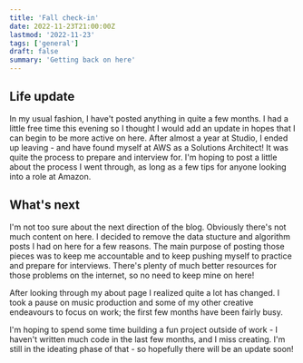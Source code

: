 ```yaml
---
title: 'Fall check-in'
date: 2022-11-23T21:00:00Z
lastmod: '2022-11-23'
tags: ['general']
draft: false
summary: 'Getting back on here'
---
```


## Life update

In my usual fashion, I have't posted anything in quite a few months. I had a little free time this evening so I thought I would add an update in hopes that I can begin to be more active on here.
After almost a year at Studio, I ended up leaving - and have found myself at AWS as a Solutions Architect! It was quite the process to prepare and interview for. I'm hoping to post a little about
the process I went through, as long as a few tips for anyone looking into a role at Amazon.

## What's next

I'm not too sure about the next direction of the blog. Obviously there's not much content on here. I decided to remove the data stucture and
algorithm posts I had on here for a few reasons. The main purpose of posting those pieces was to keep me accountable and to keep pushing myself
to practice and prepare for interviews. There's plenty of much better resources for those problems on the internet, so no need to keep mine on here!

After looking through my about page I realized quite a lot has changed. I took a pause on music production and some of my other creative endeavours
to focus on work; the first few months have been fairly busy.

I'm hoping to spend some time building a fun project outside of work - I haven't written much code in the last few months, and I miss creating. I'm still in the ideating
phase of that - so hopefully there will be an update soon!
